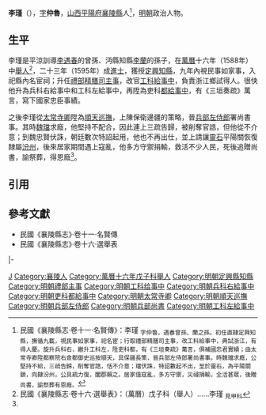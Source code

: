 '''李瑾'''（{{bd|16世紀||17世紀}}），[[表字|字]]'''仲魯'''，[[山西等處承宣布政使司|山西]][[平陽府|平陽府]][[襄陵縣|襄陵縣]]人<ref name=djs>民國《襄陵縣志·卷十一·名賢傳》：李瑾 <sub>字仲魯，遇春曾孫，蘭之孫。初任直隸定興知縣，撫循九載，視民事如家事，祀名宦；行取禮部精膳司主事，改工科給事中，典試浙江，有得人慶。旋升兵科右，繼升工科左，陞吏科都，有《三垣奏疏》萬言，俱補國忠君實績；由太常寺卿陞都察院右僉都御史巡按順天，具保疆長策，晉兵部左侍郎署尚書事。時魏璫求廕，公堅持不給，三疏告歸，削奪官誥，恬不介意；璫伏誅，特詔數起不出，至於靈石，為平陽關鎖，向隸汾州，公具疏力復，闔郡賴之。居家值寇亂，多方守禦，災祲捐輸，全活甚眾，後贈尚書，諭祭葬有恩廕。</sub></ref>，[[明朝|明朝]]政治人物。

==生平==
李瑾是平涼訓導[[李遇春_(襄陵)|李遇春]]的曾孫、沔縣知縣[[李蘭_(明朝)|李蘭]]的孫子，在[[萬曆|萬曆]]十六年（1588年）中[[舉人|舉人]]<ref>民國《襄陵縣志·卷十六·選舉表》：（萬曆）戊子科（舉人）……李瑾 <sub>見甲科</sub></ref>，二十三年（1595年）成[[進士|進士]]，獲授[[定興縣|定興]][[知縣|知縣]]，九年內視民事如家事，入祀縣內名宦祠；升任[[禮部|禮部]][[精膳清吏司|精膳司]][[主事|主事]]，改官[[工科|工科]][[給事中|給事中]]，負責浙江鄉試得人。很快他升為兵科右給事中和工科左給事中，再陞為吏科[[都給事中|都給事中]]，有《三垣奏疏》萬言，寫下國家忠臣事績。

之後李瑾從[[太常寺卿|太常寺卿]]陞為[[順天巡撫|順天巡撫]]，上陳保衛邊疆的策略，晉[[兵部|兵部]][[兵部侍郎|左侍郎]]署尚書事。其時[[魏忠賢|魏璫]]求廕，他堅持不配合，因此連上三疏告歸，被削奪官誥，但他從不介意；到魏忠賢伏誅，朝廷數次特詔起用，他也不再出仕，並上請讓[[靈石縣|靈石]]平陽關恢復隸屬[[汾州府|汾州]]，後來居家期間遇上寇亂，他多方守禦捐輸，救活不少人民，死後追贈尚書，諭祭葬，得恩廕<ref name=djs/>。

==引用==
{{reflist}}

==參考文獻==
*民國《襄陵縣志》·卷十一·名賢傳
*民國《襄陵縣志》·卷十六·選舉表

{{start box}}
{{s-off}}
{{s-before|[[楊鳳翼|楊鳳翼]]}}
{{s-title|明朝定興縣知縣|1596年－1605年}}
{{s-after|[[宋繼登|宋繼登]]}}
|-
{{s-before|[[董漢儒|董漢儒]]}}
{{s-title|明朝兵部尚書|1623年<br>（署）}}
{{s-after|[[趙彥_(萬曆進士)|趙彥]]}}
{{end box}}

{{萬曆二十三年乙未科殿試金榜}}

[[Category:李姓|J]]
[[Category:襄陵人|Category:襄陵人]]
[[Category:萬曆十六年戊子科舉人|Category:萬曆十六年戊子科舉人]]
[[Category:明朝定興縣知縣|Category:明朝定興縣知縣]]
[[Category:明朝禮部主事|Category:明朝禮部主事]]
[[Category:明朝工科给事中|Category:明朝工科给事中]]
[[Category:明朝兵科右給事中|Category:明朝兵科右給事中]]
[[Category:明朝吏科都給事中|Category:明朝吏科都給事中]]
[[Category:明朝太常寺卿|Category:明朝太常寺卿]]
[[Category:明朝順天巡撫|Category:明朝順天巡撫]]
[[Category:明朝兵部左侍郎|Category:明朝兵部左侍郎]]
[[Category:明朝兵部尚書|Category:明朝兵部尚書]]
[[Category:明朝工科左給事中|Category:明朝工科左給事中]]